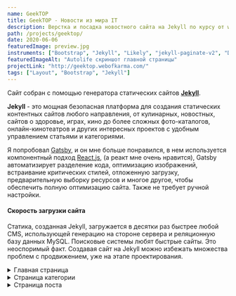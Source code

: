 ```yaml
---
name: GeekTOP
title: GeekTOP - Новости из мира IT
description: Верстка и посадка новостного сайта на Jekyll по курсу от webdesign-master.
path: /projects/geektop/
date: 2020-06-06
featuredImage: preview.jpg
instruments: ["Bootstrap", "Jekyll", "Likely", "jekyll-paginate-v2", "Disqus comments"]
featuredImageAlt: "Autolife скриншот главной страницы"
projectLink: "http://geektop.webofkarma.com/"
tags: ["Layout", "Bootstrap", "Jekyll"]
---
```


Сайт собран с помощью генератора статических сайтов **<a href="https://jekyllrb.com/" target="_blank">Jekyll</a>**.

**Jekyll** - это
мощная безопасная платформа для создания статических контентных сайтов любого
направления, от кулинарных, новостных, сайтов о здоровье, играх, кино до более
сложных фото-каталогов, онлайн-кинотеатров и других интересных проектов с удобным
управлением статьями и категориями.

<InfoMd title="Info">

Я попробовал <a href="https://www.gatsbyjs.com/" target="_blank">Gatsby</a>, и он мне больше понравился,
в нем используется компонентный подход <a href="https://reactjs.org/" target="_blank">React.js</a>,
(а реакт мне очень нравится), Gatsby автоматизирует разделение кода, оптимизацию изображений,
встраивание критических стилей, отложенную загрузку, предварительную выборку ресурсов и многое другое,
чтобы обеспечить полную оптимизацию сайта. Также не требует ручной настройки.

</InfoMd>

#### Скорость загрузки сайта

Статика, созданная Jekyll, загружается в десятки раз быстрее любой CMS,
использующей генерацию на стороне сервера и реляционную базу данных MySQL.
Поисковые системы любят быстрые сайты. Это неоспоримый факт. Создавая сайт на
Jekyll можно избежать множества проблем с продвижением, уже на этапе проектирования.

<details>
 <summary className="button">Главная страница</summary>

![Главная страница GeekTOP](home.jpg)

</details>

<details>
 <summary className="button">Cтраница категории</summary>

![Cтраница категории](category-page.jpg)

</details>

<details>
 <summary className="button">Страница поста</summary>

![Страница поста](open-post.jpg)

</details>
